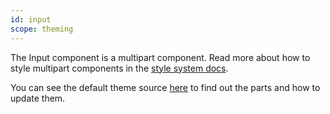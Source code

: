 ```yaml
---
id: input
scope: theming
---
```


The Input component is a multipart component. Read more about how to style
multipart components in the
[style system docs](/docs/styled-system/component-style#styling-multipart-components).

You can see the default theme source
[here](https://github.com/chakra-ui/chakra-ui/blob/main/packages/theme/src/components/input.ts)
to find out the parts and how to update them.
